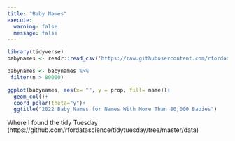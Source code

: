 ```yaml
---
title: "Baby Names"
execute:
  warning: false
  message: false
---
```


```r
library(tidyverse)
babynames <- readr::read_csv('https://raw.githubusercontent.com/rfordatascience/tidytuesday/master/data/2022/2022-03-22/babynames.csv')

babynames <- babynames %>% 
 filter(n > 80000)

ggplot(babynames, aes(x= "", y = prop, fill= name))+ 
  geom_col()+
  coord_polar(theta="y")+
  ggtitle("2022 Baby Names for Names With More Than 80,000 Babies")

```

Where I found the tidy Tuesday (https://github.com/rfordatascience/tidytuesday/tree/master/data)
